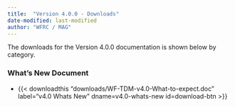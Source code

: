```yaml
---
title:  "Version 4.0.0 - Downloads"
date-modified: last-modified
author: "WFRC / MAG"
---
```


The downloads for the Version 4.0.0 documentation is shown below by category.

### What's New Document

 - {{< downloadthis "downloads/WF-TDM-v4.0-What-to-expect.doc"
label="v4.0 Whats New" dname=v4.0-whats-new id=download-btn >}}



